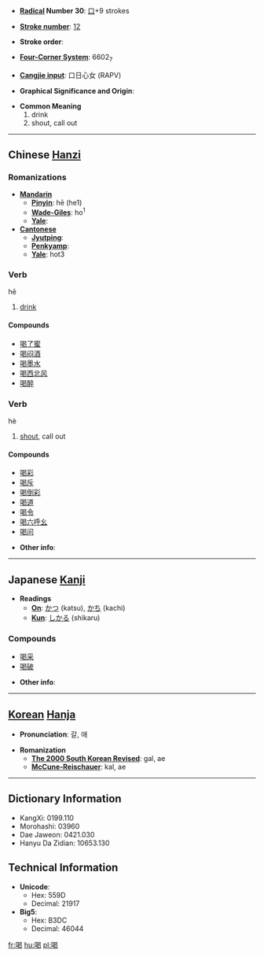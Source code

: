 * '''[[Wiktionary:Chinese radical index| Radical]] Number 30''': [[Wiktionary:Chinese radical index 口|口]]+9 strokes

* '''[[Wiktionary:Chinese total strokes index|Stroke number]]''': [[Wiktionary:Chinese total strokes index 12|12]]

* '''Stroke order''': 

* '''[[Wiktionary:Chinese four corner index|Four-Corner System]]''': 6602<sub>7</sub>

* '''[[Wiktionary:Chinese Cangjie index|Cangjie input]]''': 口日心女 (RAPV)

* '''Graphical Significance and Origin''': 

* '''Common Meaning'''
*# drink
*# shout, call out

----

== Chinese [[Hanzi]] ==

===Romanizations===
* '''[[Mandarin]]'''
** '''[[Pinyin]]''': hē (he1)
** '''[[Wade-Giles]]''': ho<sup>1</sup>
** '''[[Yale]]''': 
* '''[[Cantonese]]'''
** '''[[Jyutping]]''':
** '''[[Penkyamp]]''': 
** '''[[Yale]]''': hot3

===Verb===
hē

# [[drink]]

====Compounds====
*[[喝了蜜]]
*[[喝闷酒]]
*[[喝墨水]]
*[[喝西北风]]
*[[喝醉]]

===Verb===
hè

# [[shout]], call out

====Compounds====
*[[喝彩]]
*[[喝斥]]
*[[喝倒彩]]
*[[喝道]]
*[[喝令]]
*[[喝六呼幺]]
*[[喝问]]

* '''Other info''': 

----

== Japanese [[Kanji]] ==

* '''Readings'''
** '''[[On]]''': [[かつ]] (katsu), [[かち]] (kachi)
** '''[[Kun]]''': [[しかる]] (shikaru)

===Compounds===
*[[喝采]]
*[[喝破]]

* '''Other info''':  

----

== [[Korean]] [[Hanja]] ==

* '''Pronunciation''': 갈, 애

* '''Romanization'''
** '''[[The 2000 South Korean Revised Romanization|The 2000 South Korean Revised]]''': gal, ae
** '''[[McCune-Reischauer]]''': kal, ae

----

== Dictionary Information ==

* KangXi: 0199.110
* Morohashi: 03960
* Dae Jaweon: 0421.030
* Hanyu Da Zidian: 10653.130

== Technical Information ==

* '''Unicode''':
** Hex: 559D
** Decimal: 21917
* '''Big5''':
** Hex: B3DC
** Decimal: 46044

[[fr:喝]]
[[hu:喝]]
[[pl:喝]]